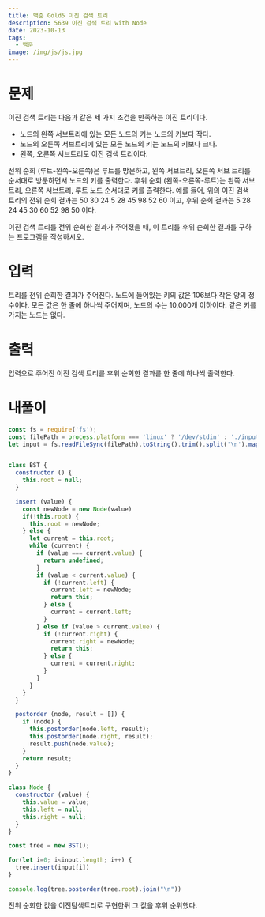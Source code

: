 ```yaml
---
title: 백준 Gold5 이진 검색 트리
description: 5639 이진 검색 트리 with Node
date: 2023-10-13
tags:
  - 백준
image: /img/js/js.jpg
---
```


# 문제
이진 검색 트리는 다음과 같은 세 가지 조건을 만족하는 이진 트리이다.

* 노드의 왼쪽 서브트리에 있는 모든 노드의 키는 노드의 키보다 작다.
* 노드의 오른쪽 서브트리에 있는 모든 노드의 키는 노드의 키보다 크다.
* 왼쪽, 오른쪽 서브트리도 이진 검색 트리이다.

전위 순회 (루트-왼쪽-오른쪽)은 루트를 방문하고, 왼쪽 서브트리, 오른쪽 서브 트리를 순서대로 방문하면서 노드의 키를 출력한다. 후위 순회 (왼쪽-오른쪽-루트)는 왼쪽 서브트리, 오른쪽 서브트리, 루트 노드 순서대로 키를 출력한다. 예를 들어, 위의 이진 검색 트리의 전위 순회 결과는 50 30 24 5 28 45 98 52 60 이고, 후위 순회 결과는 5 28 24 45 30 60 52 98 50 이다.

이진 검색 트리를 전위 순회한 결과가 주어졌을 때, 이 트리를 후위 순회한 결과를 구하는 프로그램을 작성하시오.
# 입력
트리를 전위 순회한 결과가 주어진다. 노드에 들어있는 키의 값은 106보다 작은 양의 정수이다. 모든 값은 한 줄에 하나씩 주어지며, 노드의 수는 10,000개 이하이다. 같은 키를 가지는 노드는 없다.
# 출력
입력으로 주어진 이진 검색 트리를 후위 순회한 결과를 한 줄에 하나씩 출력한다.
# 내풀이

```js
const fs = require('fs');
const filePath = process.platform === 'linux' ? '/dev/stdin' : './input.txt';
let input = fs.readFileSync(filePath).toString().trim().split('\n').map(Number)


class BST {
  constructor () {
    this.root = null;
  }

  insert (value) {
    const newNode = new Node(value)
    if(!this.root) {
      this.root = newNode;
    } else {
      let current = this.root;
      while (current) {
        if (value === current.value) {
          return undefined;
        }
        if (value < current.value) {
          if (!current.left) {
            current.left = newNode;
            return this;
          } else {
            current = current.left;
          }
        } else if (value > current.value) {
          if (!current.right) {
            current.right = newNode;
            return this;
          } else {
            current = current.right;
          }
        }
      }
    }
  }

  postorder (node, result = []) {
    if (node) {
      this.postorder(node.left, result);
      this.postorder(node.right, result);
      result.push(node.value);
    }
    return result;
  }
}

class Node {
  constructor (value) {
    this.value = value;
    this.left = null;
    this.right = null;
  } 
}

const tree = new BST();

for(let i=0; i<input.length; i++) {
  tree.insert(input[i])
}

console.log(tree.postorder(tree.root).join("\n"))
```
전위 순회한 값을 이진탐색트리로 구현한뒤 그 값을 후위 순위했다.